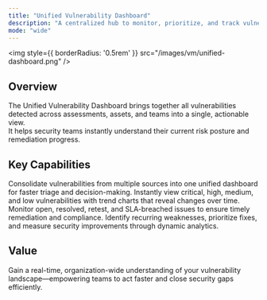 ```yaml
---
title: "Unified Vulnerability Dashboard"
description: "A centralized hub to monitor, prioritize, and track vulnerabilities across your entire ecosystem."
mode: "wide"
---
```


<img
  style={{ borderRadius: '0.5rem' }}
  src="/images/vm/unified-dashboard.png"
/>



## Overview

The Unified Vulnerability Dashboard brings together all vulnerabilities detected across assessments, assets, and teams into a single, actionable view.  
It helps security teams instantly understand their current risk posture and remediation progress.

## Key Capabilities

<Columns cols={2}>
  <Card title="Centralized Visibility" icon="gauge">
    Consolidate vulnerabilities from multiple sources into one unified dashboard for faster triage and decision-making.
  </Card>
  <Card title="Severity Insights" icon="triangle-exclamation">
    Instantly view critical, high, medium, and low vulnerabilities with trend charts that reveal changes over time.
  </Card>
  <Card title="SLA & Status Tracking" icon="clock">
    Monitor open, resolved, retest, and SLA-breached issues to ensure timely remediation and compliance.
  </Card>
  <Card title="Data-Driven Remediation" icon="chart-pie">
    Identify recurring weaknesses, prioritize fixes, and measure security improvements through dynamic analytics.
  </Card>
</Columns>

## Value

Gain a real-time, organization-wide understanding of your vulnerability landscape—empowering teams to act faster and close security gaps efficiently.
